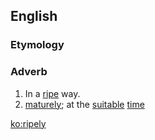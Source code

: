 ==English==

===Etymology===
{{suffix|ripe|ly}}

===Adverb===
{{en-adv}}

# In a [[ripe]] way.
# [[mature]]ly; at the [[suitable]] [[time]]
#: {{rfquotek|Shakespeare}}

[[ko:ripely]]